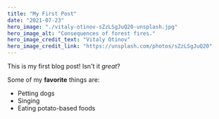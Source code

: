 ```yaml
---
title: "My First Post"
date: "2021-07-23"
hero_image: "./vitaly-otinov-sZzLSgJuQ20-unsplash.jpg"
hero_image_alt: "Consequences of forest fires."
hero_image_credit_text: "Vitaly Otinov"
hero_image_credit_link: "https://unsplash.com/photos/sZzLSgJuQ20"
---
```


This is my first blog post! Isn't it _great_?

Some of my **favorite** things are:

-   Petting dogs
-   Singing
-   Eating potato-based foods
